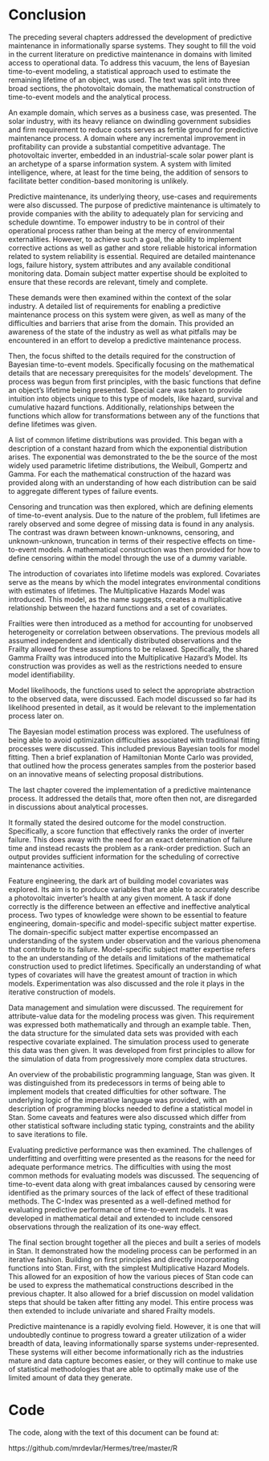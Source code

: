 # Conclusion

<!-- 
7. Conclusion
 -->


The preceding several chapters addressed the development of predictive maintenance in informationally sparse systems. They sought to fill the void in the current literature on predictive maintenance in domains with limited access to operational data. To address this vacuum, the lens of Bayesian time-to-event modeling, a statistical approach used to estimate the remaining lifetime of an object, was used. The text was split into three broad sections, the photovoltaic domain, the mathematical construction of time-to-event models and the analytical process. 

An example domain, which serves as a business case, was presented. The solar industry, with its heavy reliance on dwindling government subsidies and firm requirement to reduce costs serves as fertile ground for predictive maintenance process. A domain where any incremental improvement in profitability can provide a substantial competitive advantage. The photovoltaic inverter, embedded in an industrial-scale solar power plant is an archetype of a sparse information system. A system with limited intelligence, where, at least for the time being, the addition of sensors to facilitate better condition-based monitoring is unlikely. 

Predictive maintenance, its underlying theory, use-cases and requirements were also discussed. The purpose of predictive maintenance is ultimately to provide companies with the ability to adequately plan for servicing and schedule downtime. To empower industry to be in control of their operational process rather than being at the mercy of environmental externalities. However, to achieve such a goal, the ability to implement corrective actions as well as gather and store reliable historical information related to system reliability is essential. Required are detailed maintenance logs, failure history, system attributes and any available conditional monitoring data. Domain subject matter expertise should be exploited to ensure that these records are relevant, timely and complete. 

These demands were then examined within the context of the solar industry. A detailed list of requirements for enabling a predictive maintenance process on this system were given, as well as many of the difficulties and barriers that arise from the domain. This provided an awareness of the state of the industry as well as what pitfalls may be encountered in an effort to develop a predictive maintenance process.

Then, the focus shifted to the details required for the construction of Bayesian time-to-event models. Specifically focusing on the mathematical details that are necessary prerequisites for the models' development. The process was begun from first principles, with the basic functions that define an object's lifetime being presented. Special care was taken to provide intuition into objects unique to this type of models, like hazard, survival and cumulative hazard functions. Additionally, relationships between the functions which allow for transformations between any of the functions that define lifetimes was given.

A list of common lifetime distributions was provided. This began with a description of a constant hazard from which the exponential distribution arises. The exponential was demonstrated to the be the source of the most widely used parametric lifetime distributions, the Weibull, Gompertz and Gamma. For each the mathematical construction of the hazard was provided along with an understanding of how each distribution can be said to aggregate different types of failure events. 

Censoring and truncation was then explored, which are defining elements of time-to-event analysis. Due to the nature of the problem, full lifetimes are rarely observed and some degree of missing data is found in any analysis. The contrast was drawn between known-unknowns, censoring, and unknown-unknown, truncation in terms of their respective effects on time-to-event models. A mathematical construction was then provided for how to define censoring within the model through the use of a dummy variable. 

The introduction of covariates into lifetime models was explored. Covariates serve as the means by which the model integrates environmental conditions with estimates of lifetimes. The Multiplicative Hazards Model was introduced. This model, as the name suggests, creates a multiplicative relationship between the hazard functions and a set of covariates. 

Frailties were then introduced as a method for accounting for unobserved heterogeneity or correlation between observations. The previous models all assumed independent and identically distributed observations and the Frailty allowed for these assumptions to be relaxed. Specifically, the shared Gamma Frailty was introduced into the Multiplicative Hazard's Model. Its construction was provides as well as the restrictions needed to ensure model identifiability. 

Model likelihoods, the functions used to select the appropriate abstraction to the observed data, were discussed. Each model discussed so far had its likelihood presented in detail, as it would be relevant to the implementation process later on.

The Bayesian model estimation process was explored. The usefulness of being able to avoid optimization difficulties associated with traditional fitting processes were discussed. This included previous Bayesian tools for model fitting. Then a brief explanation of Hamiltonian Monte Carlo was provided, that outlined how the process generates samples from the posterior based on an innovative means of selecting proposal distributions.

The last chapter covered the implementation of a predictive maintenance process. It addressed the details that, more often then not, are disregarded in discussions about analytical processes. 

It formally stated the desired outcome for the model construction. Specifically, a score function that effectively ranks the order of inverter failure. This does away with the need for an exact determination of failure time and instead recasts the problem as a rank-order prediction. Such an output provides sufficient information for the scheduling of corrective maintenance activities. 

Feature engineering, the dark art of building model covariates was explored. Its aim is to produce variables that are able to accurately describe a photovoltaic inverter's health at any given moment. A task if done correctly is the difference between an effective and ineffective analytical process. Two types of knowledge were shown to be essential to feature engineering, domain-specific and model-specific subject matter expertise. The domain-specific subject matter expertise encompassed an understanding of the system under observation and the various phenomena that contribute to its failure. Model-specific subject matter expertise refers to the an understanding of the details and limitations of the mathematical construction used to predict lifetimes. Specifically an understanding of what types of covariates will have the greatest amount of traction in which models. Experimentation was also discussed and the role it plays in the iterative construction of models.

Data management and simulation were discussed. The requirement for attribute-value data for the modeling process was given. This requirement was expressed both mathematically and through an example table. Then, the data structure for the simulated data sets was provided with each respective covariate explained. The simulation process used to generate this data was then given. It was developed from first principles to allow for the simulation of data from progressively more complex data structures. 

An overview of the probabilistic programming language, Stan was given. It was distinguished from its predecessors in terms of being able to implement models that created difficulties for other software. The underlying logic of the imperative  language was provided, with an description of programming blocks needed to define a statistical model in Stan. Some caveats and features were also discussed which differ from other statistical software including static typing, constraints and the ability to save iterations to file.

Evaluating predictive performance was then examined. The challenges of underfitting and overfitting were presented as the reasons for the need for adequate performance metrics. The difficulties with using the most common methods for evaluating models was discussed. The sequencing of time-to-event data along with great imbalances caused by censoring were identified as the primary sources of the lack of effect of these traditional methods. The C-Index was presented as a well-defined method for evaluating predictive performance of time-to-event models. It was developed in mathematical detail and extended to include censored observations through the realization of its one-way effect.

The final section brought together all the pieces and built a series of models in Stan. It demonstrated how the modeling process can be performed in an iterative fashion. Building on first principles and directly incorporating functions into Stan. First, with the simplest Multiplicative Hazard Models. This allowed for an exposition of how the various pieces of Stan code can be used to express the mathematical constructions described in the previous chapter. It also allowed for a brief discussion on model validation steps that should be taken after fitting any model. This entire process was then extended to include univariate and shared Frailty models. 

Predictive maintenance is a rapidly evolving field. However, it is one that will undoubtedly continue to progress toward a greater utilization of a wider breadth of data, leaving informationally sparse systems under-represented. These systems will either become informationally rich as the industries mature and data capture becomes easier, or they will continue to make use of statistical methodologies that are able to optimally make use of the limited amount of data they generate.




<!-- 
While it is likely that the price of sensors will continue to decline, ...
As gradual improvments in photovoltaic inverters occur\cite{Fife2012}.

Something for the conclusion, start recording your data correctly and make money yo

The size and breadth of conventional capacity makes it difficult to displace existing generation methods. 
Yet, the size and breadth of conventional generation capacity makes it difficult to displace without technological and policy incentives. 


Lack of trained maintenance workers is a constraint on the industry.
 -->
<!-- 
## Conclusion?

IF we know that certain factors contribute to the deterioration of objects in the environment, whether from literature or subject-matter experts in the company, we should make use of them. Simply inputing data from existing systems and expecting perfect prediction is naive and foolish. Regardless of the perpetual drive toward greater automation in model optimization, ultimately, it is people that determine what is input. A mixed model can help provide a degree of flexibility to offset what is not being input. However, it is not magic (even if it may seem that way), and its performance can be easily overcome by a more sensible strategy of inputting variables.  -->
<!-- 
- Make extensive use domain knowledge
- Codify everything that can be codified
- Do not expect sensors to save you

In summation, general guidelines for time-to-event modeling in a predictive context can be constructed. However, to quote Harrell\cite{Harrell2001}, "we are for better or worse forced to develop models empirically in the majority of cases". Thus, general guidelines should be treated more as horoscopes than rigid battle plans\cite{McElreath2016}. They should not override domain knowledge, modeling experience or common sense. 

- Increment model development. 
- Check the assumptions of the model. 
	- Parameterization of the baseline hazard
	- Check HDPI of covariates
	- The affect of Frailties
- For each set of relevant covariates:
	- Fit model
	- Refit model with regularizing priors
- When in doubt, simulate data with the properties found in real-world sources then validate that the model returns the expected parameters.
- 

create a unique circumstances 

- Robustness of Fit
- Residual Overdispersion



- Write out the full probability model. That is, a joint probability model of all data and parameters of the model.
- Simulate the model with known values for the parameters.
- Estimate the model to recover the parameters from simulated data.
- Estimate the model against real data.
- Check that the estimation has run properly.
- Run posterior predictive checking/time series cross validation to evaluate model fit.
- Perform inference and prediction.
- Model comparison.
- Iterate!




## Outline

- Model Extensions
	- Repeated Failures - Repeated Events
	- Competing Risk
	- Improved Baseline Hazard Estimation

 -->


# Code

The code, along with the text of this document can be found at:

https://github.com/mrdevlar/Hermes/tree/master/R